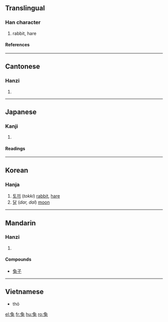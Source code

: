 {{see|兎}} 

==Translingual==
===Han character===
{{Han char|rn=10|rad=儿|as=06|sn=8|four=1741<sub>3</sub>|canj=弓日竹戈 (NAHI)}}
# rabbit, hare
====References====
{{Han ref|kx=0125.060|dkj=01368|dj=0265.090|hdz=10273.040|uh=5154|ud=20820|bh=A8DF|bd=43231}}
----
==Cantonese==
===Hanzi===
{{yue-hanzi|jyut=|y=tou3}}
# {{defn|Cantonese}}
----
==Japanese==
===Kanji===
{{ja-kanji|grade=|rs=儿06}}
# {{defn|Japanese}}
====Readings====
{{ja-readings|on=[[と]] (to)|kun=[[うさぎ]] (usagi)}}
----
==Korean==
===Hanja===
{{ko-hanja|hangeul=토|rv=to|mr=t'o}}

# [[토끼]] (''tokki'') [[rabbit]], [[hare]]
# [[달]] (''dar, dal'') [[moon]]

----

==Mandarin==
===Hanzi===
{{cmn-hanzi|pin=[[tù]] ([[tu4]])|wg=t'u<sup>4</sup>}}
# {{defn|Mandarin}}

====Compounds====
* [[兔子]]
----

==Vietnamese==
*thỏ

[[el:兔]]
[[fr:兔]]
[[hu:兔]]
[[ro:兔]]